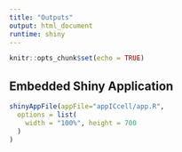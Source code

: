```yaml
---
title: "Outputs"
output: html_document
runtime: shiny
---
```


```r
knitr::opts_chunk$set(echo = TRUE)
```

## Embedded Shiny Application
```r
shinyAppFile(appFile="appICcell/app.R",
  options = list(
    width = "100%", height = 700
  )
)
```




